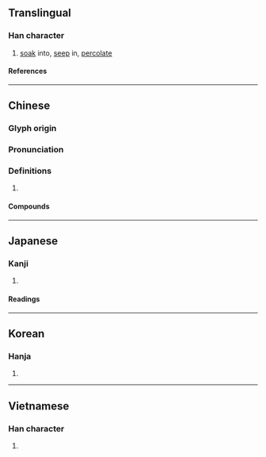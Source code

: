 {{character info/new}}
==Translingual==

===Han character===
{{Han char|rn=85|rad=水|as=04|sn=7|four=33100|canj=EP|ids=⿰氵心}}

# [[soak]] into, [[seep]] in, [[percolate]]

====References====
{{Han ref|kx=0609.110|dkj=17182|dj=1002.080|hdz=31574.020|uh=6C81}}

----

==Chinese==
{{zh-forms}}

===Glyph origin===
{{Han etym}}

===Pronunciation===
{{zh-pron
|m=qìn
|c=sam3
|h=pfs=
|md=
|mn=sim/sìm
|w=
|mc=y
|oc=y
|cat=v
}}

===Definitions===
{{zh-hanzi}}

# {{rfdef|zh}}

====Compounds====
{{zh-der|沁入心脾|沁入肺腑|科爾沁|沁人心脾|沁涼|沁人肺腑|沁涼如水|沁寒|沁人心肺|邊沁主義}}

----

==Japanese==

===Kanji===
{{ja-kanji|grade=|rs=水04}}

# {{rfdef|ja|sort=水04}}

====Readings====
{{ja-readings
|on=しん
|kun=し-みる
}}

----

==Korean==

===Hanja===
{{ko-hanja|심}}

# {{rfdef|ko|sort=水04}}

----

==Vietnamese==

===Han character===
{{vi-readings|rs=水04|reading=[[tắm]], [[tăm]], [[tấm]], [[thấm]]}}

# {{rfdef|vi|sort=水04}}